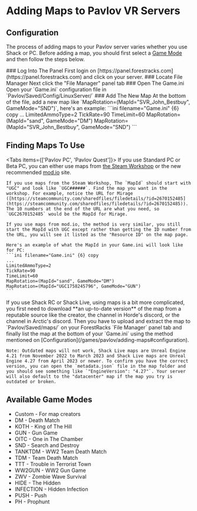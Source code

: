 
# Adding Maps to Pavlov VR Servers

## Configuration

The process of adding maps to your Pavlov server varies whether you use Shack or PC. Before adding a map, you should first select a [Game Mode](/games/pavlov/adding-maps#available-game-modes) and then follow the steps below.

<Steps>
### Log Into The Panel
First login on [https://panel.forestracks.com](https://panel.forestracks.com) and click on your server.
### Locate File Manager
Next click the "File Manager" panel tab
### Open The Game.ini
Open your `Game.ini` configuration file in `Pavlov/Saved/Config/LinuxServer/`
### Add The New Map
At the bottom of the file, add a new map like `MapRotation=(MapId="SVR_John_Bestbuy", GameMode="SND")`, here's an  example:
```ini filename="Game.ini" {6} copy
...
LimitedAmmoType=2
TickRate=90
TimeLimit=60
MapRotation=(MapId="sand", GameMode="DM")
MapRotation=(MapId="SVR_John_Bestbuy", GameMode="SND")
```
</Steps>

## Finding Maps To Use
<Tabs items={['Pavlov PC', 'Pavlov Quest']}>
  <Tab>
    If you use Standard PC or Beta PC, you can either use maps from [the Steam Workshop](https://steamcommunity.com/workshop/about/?appid=555160) or the new recommended [mod.io](https://mod.io/g/pavlov) site.

    If you use maps from the Steam Workshop, The `MapId` should start with "UGC" and look like `UGC######`. Find the map you want in the workshop. For example, notice the URL for Mirage ([https://steamcommunity.com/sharedfiles/filedetails/?id=2670152485](https://steamcommunity.com/sharedfiles/filedetails/?id=2670152485)). The 10 numbers at the end of the URL are what you need, so `UGC2670152485` would be the MapId for Mirage.

    If you use maps from mod.io, the method is very similar, you still start the MapId with UGC except rather than getting the ID number from the URL, you will see it listed as the "Resource ID" on the map page.

    Here's an example of what the MapId in your Game.ini will look like for PC:
    ```ini filename="Game.ini" {6} copy
    ...
    LimitedAmmoType=2
    TickRate=90
    TimeLimit=60
    MapRotation=(MapId="sand", GameMode="DM")
    MapRotation=(MapId="UGC1758245796", GameMode="GUN")
    ```
  </Tab>
  <Tab>
    If you use Shack RC or Shack Live, using maps is a bit more complicated, you first need to download **an up-to-date version** of the map from a reputable source like the creator, the channel in Horde's discord, or the channel in Arctic's discord. Then you have to upload and extract the map to `Pavlov/Saved/maps/` on your ForestRacks `File Manager` panel tab and finally list the map at the bottom of your `Game.ini` using the method mentioned on [Configuration](/games/pavlov/adding-maps#configuration). 

    Note: Outdated maps will not work, Shack Live maps are Unreal Engine 4.21 from November 2022 to March 2023 and Shack Live maps are Unreal Engine 4.27 from April 2023 or newer. To confirm you have the correct version, you can open the `metadata.json` file in the map folder and you should see something like `"EngineVersion": "4.27"`. Your server will also default to the "datacenter" map if the map you try is outdated or broken.
  </Tab>
</Tabs>

## Available Game Modes
* Custom - For map creators
* DM - Death Match
* KOTH - King of The Hill
* GUN - Gun Game
* OITC - One in The Chamber
* SND - Search and Destroy
* TANKTDM - WW2 Team Death Match
* TDM - Team Death Match
* TTT - Trouble in Terrorist Town
* WW2GUN - WW2 Gun Game
* ZWV - Zombie Wave Survival
* HIDE - The Hidden
* INFECTION - Hidden Infection
* PUSH - Push
* PH - Prophunt